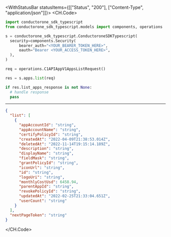 

<WithStatusBar statusItems={[["Status", "200"], ["Content-Type", "application/json"]]}>
  <CH.Code>
  ```python List.py
  import conductorone_sdk_typescript
from conductorone_sdk_typescript.models import components, operations

s = conductorone_sdk_typescript.ConductoroneSDKTypescript(
    security=components.Security(
        bearer_auth="<YOUR_BEARER_TOKEN_HERE>",
        oauth="Bearer <YOUR_ACCESS_TOKEN_HERE>",
    ),
)

req = operations.C1APIAppV1AppsListRequest()

res = s.apps.list(req)

if res.list_apps_response is not None:
    # handle response
    pass
  ```
  ---

  ```json Example Response
  {
    "list": [
      {
        "appAccountId": "string",
        "appAccountName": "string",
        "certifyPolicyId": "string",
        "createdAt": "2022-04-09T21:38:53.014Z",
        "deletedAt": "2022-11-14T19:15:14.189Z",
        "description": "string",
        "displayName": "string",
        "fieldMask": "string",
        "grantPolicyId": "string",
        "iconUrl": "string",
        "id": "string",
        "logoUri": "string",
        "monthlyCostUsd": 6458.94,
        "parentAppId": "string",
        "revokePolicyId": "string",
        "updatedAt": "2022-02-25T21:33:04.651Z",
        "userCount": "string"
      }
    ],
    "nextPageToken": "string"
  }
  ```
  </CH.Code>
</WithStatusBar>
